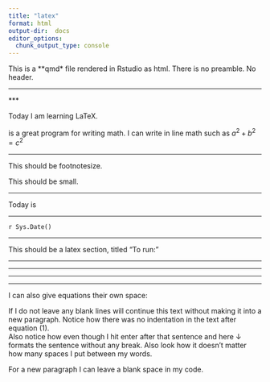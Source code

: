 ```yaml
---
title: "latex"
format: html 
output-dir:  docs
editor_options: 
  chunk_output_type: console
---
```

<!-- 
Quarto, out the box, CAN use some latex commands when producing html  (b/c pandoc can?).
But several latex commands are ignored.  Note:  math, equations are not a problem.
This FILE is example.

Question remains:
To produce html, when is better to switch to CSS?
-->

\usepackage{amsmath} 
\usepackage[top=.5in, bottom=.5in, left=.5in, right=.5in]{geometry}
\usepackage{amsmath,amssymb,amstext,amsfonts}
\usepackage{lipsum}
\usepackage{singlespace}

::: callout-note
This is a **qmd* file rendered in Rstudio as html.
There is no preamble. No header.

:::

***
\lipsum[1]
***

\textbf{Hello World!} Today I am learning LaTeX. 

\LaTeX{} is a great program for writing math. I can write in line math such as $a^2+b^2=c^2$ 

***
\footnotesize
This should be footnotesize. \

\small
This should be small. \

***


Today is \today \

*** 

`r Sys.Date()`

***


\section{To run:}
This should be a latex section, titled "To run:"

***

\begin{singlespace}

    In order to manipulate symbols we need a new element in our language: the
    ability to quote a data object. Suppose we want to construct the list (a
    b). We can’t accomplish this with (list a b), because this expression
    constructs a list of the values of a and b rather than the symbols
    themselves. This issue is well known in the context of natural languages,
    where words and sentences may be regarded either as semantic entities or as
    character strings (syntactic entities). The common practice in natural
    languages is to use quotation marks to indicate that a word or a sentence
    is to be treated literally as a string of characters. For instance, the
    first letter of “John” is clearly “J.” If we tell somebody “say your name
    aloud,” we expect to hear that person’s name. However, if we tell somebody
    “say ‘your name’ aloud,” we expect to hear the words “your name.” Note that
    we are forced to nest quotation marks to describe what somebody else might
    say. We can follow this same practice to identify lists and symbols that
    are to be treated as data objects rather than as expressions to be
    evaluated. However, our format for quoting differs from that of natural
    languages in that we place a quotation mark (traditionally, the single
    quote symbol ’) only at the beginning of the object to be quoted. We can
    get away with this in Scheme syntax because we rely on blanks and
    parentheses to delimit objects. Thus, the meaning of the single quote
    character is to quote the next object. Now we can distinguish between
    symbols and their values:

    https://stackoverflow.com/questions/8846628/what-exactly-is-a-symbol-in-lisp-scheme

\end{singlespace}

***
***
***

I can also give equations their own space: 

\begin{equation} % Creates an equation environment and is compiled as math
\gamma^2+\theta^2=\omega^2
\end{equation}

If I do not leave any blank lines \LaTeX{} will continue  this text without making it into a new paragraph.  Notice how there was no indentation in the text after equation (1).  
Also notice how even though I hit enter after that sentence and here $\downarrow$
\LaTeX{} formats the sentence without any break.  Also   look  how      it   doesn't     matter          how    many  spaces     I put     between       my    words.

For a new paragraph I can leave a blank space in my code. 